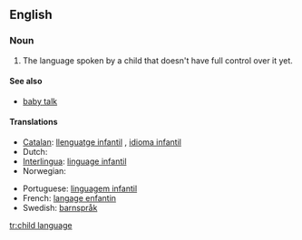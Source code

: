 ==English==

===Noun===
{{en-noun|sg=[[child]] [[language]]|-}}

# The language spoken by a child that doesn't have full control over it yet.

====See also====
*[[baby talk]]

====Translations====
{{trans-top|the language spoken by a child that doesn't have full control over it yet}}
* [[Catalan]]: [[llenguatge infantil]] {{m}}, [[idioma infantil]] {{m}}
* Dutch: {{t+|nl|kindertaal|f}}
* [[Interlingua]]: [[linguage infantil]]
* Norwegian: {{t-|no|barnespråk|n}}
{{trans-mid}}
* Portuguese: [[linguagem infantil]] {{f}}
* French: [[langage enfantin]] {{m}}
* Swedish: [[barnspråk]] {{n}}
{{trans-bottom}}

[[tr:child language]]
